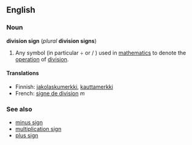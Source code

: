 ==English==
===Noun===
'''division sign''' (''plural'' '''division signs''')

#Any symbol (in particular &divide; or / ) used in [[mathematics]] to denote the [[operation]] of [[division]].

====Translations====
*Finnish: [[jakolaskumerkki]], [[kauttamerkki]]
*French: [[signe de division]] ''m''

===See also===
*[[minus sign]]
*[[multiplication sign]]
*[[plus sign]]

<!-- Please note the following when editing this page:

* A division sign is a mathematical symbol, not a punctuation mark.

-->